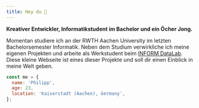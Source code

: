 ```yaml
---
title: Hey du 👋
---
```


__Kreativer Entwickler, Informatikstudent im Bachelor und ein Öcher Jong.__

Momentan studiere ich an der RWTH Aachen University im letzten Bachelorsemester Informatik.
Neben dem Studium verwirkliche ich meine eigenen Projekten und arbeite als Werkstudent beim [INFORM DataLab](https://www.inform-datalab.de).
Diese kleine Webseite ist eines dieser Projekte und soll dir einen Einblick in meine Welt geben.

```javascript
const me = {
  name: 'Philipp',
  age: 23,
  location: 'Kaiserstadt (Aachen), Germany',
};
```
